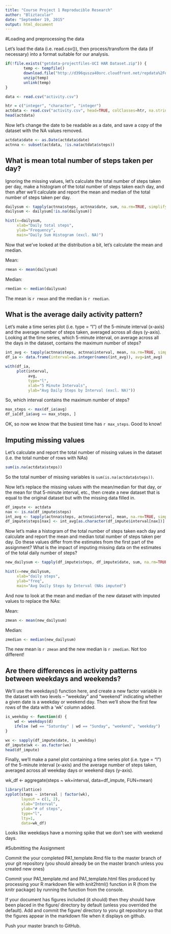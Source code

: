 ```yaml
---
title: "Course Project 1 Reproducible Research"
author: "Bliztacular"
date: "September 19, 2015"
output: html_document
---
```


#Loading and preprocessing the data

Let's load the data (i.e. read.csv()), then process/transform the data (if necessary) into a format suitable for our analysis.  

```r
if(!file.exists("getdata-projectfiles-UCI HAR Dataset.zip")) {
        temp <- tempfile()
        download.file("http://d396qusza40orc.cloudfront.net/repdata%2Fdata%2Factivity.zip",temp)
        unzip(temp)
        unlink(temp)
}

data <- read.csv("activity.csv")
```


```r
htr = c("integer", "character", "integer")
actdata <- read.csv("activity.csv", head=TRUE, colClasses=htr, na.strings="NA")
head(actdata)
```

Now let's change the date to be readable as a date, and save a copy of the dataset with the NA values removed.  

```r
actdata$date <- as.Date(actdata$date)
actnna <- subset(actdata, !is.na(actdata$steps))
```


## What is mean total number of steps taken per day?

Ignoring the missing values, let's calculate the total number of steps taken per day, make a histogram of the total number of steps taken each day, and then after we'll calculate and report the mean and median of the total number of steps taken per day.  

```r
dailysum <- tapply(actnna$steps, actnna$date, sum, na.rm=TRUE, simplify=T)
dailysum <- dailysum[!is.na(dailysum)]

hist(x=dailysum,
     xlab="Daily total steps",
     ylab="Frequency",
     main="Daily Sum Histogram (excl. NA)")
```

Now that we've looked at the distribution a bit, let's calculate the mean and median.  

Mean:
```r
rmean <- mean(dailysum)
```
Median:
```r
rmedian <- median(dailysum)
```

The mean is `r rmean` and the median is `r rmedian`. 

## What is the average daily activity pattern?

Let's make a time series plot (i.e. type = "l") of the 5-minute interval (x-axis) and the average number of steps taken, averaged across all days (y-axis). Looking at the time series, which 5-minute interval, on average across all the days in the dataset, contains the maximum number of steps?  

```r
int_avg <- tapply(actnna$steps, actnna$interval, mean, na.rm=TRUE, simplify=T)
df_ia <- data.frame(interval=as.integer(names(int_avg)), avg=int_avg)

with(df_ia,
     plot(interval,
          avg,
          type="l",
          xlab="5 Minute Intervals",
          ylab="Avg Daily Steps by Interval (excl. NA)"))
```

So, which interval contains the maximum number of steps?  
```r
max_steps <- max(df_ia$avg)
df_ia[df_ia$avg == max_steps, ]
```

OK, so now we know that the busiest time has `r max_steps`. Good to know!  


## Imputing missing values  

Let's calculate and report the total number of missing values in the dataset (i.e. the total number of rows with NAs)  
```r
sum(is.na(actdata$steps))
```

So the total number of missing variables is `sum(is.na(actdata$steps))`.  

Now let's replace the missing values with the mean/median for that day, or the mean for that 5-minute interval, etc., then create a new dataset that is equal to the original dataset but with the missing data filled in.  

```r
df_impute <- actdata
nax <- is.na(df_impute$steps)
int_avg <- tapply(actnna$steps, actnna$interval, mean, na.rm=TRUE, simplify=T)
df_impute$steps[nax] <- int_avg[as.character(df_impute$interval[nax])]
```

Now let's make a histogram of the total number of steps taken each day and calculate and report the mean and median total number of steps taken per day. Do these values differ from the estimates from the first part of the assignment? What is the impact of imputing missing data on the estimates of the total daily number of steps?  

```r
new_dailysum <- tapply(df_impute$steps, df_impute$date, sum, na.rm=TRUE, simplify=T)

hist(x=new_dailysum,
     xlab="daily steps",
     ylab="freq",
     main="Avg Daily Steps by Interval (NAs imputed")
```

And now to look at the mean and median of the new dataset with imputed values to replace the NAs:

Mean:  
```r
zmean <- mean(new_dailysum)
```

Median:  
```r
zmedian <- median(new_dailysum)
```

The new mean is `r zmean` and the new median is `r zmedian`. Not too different!

## Are there differences in activity patterns between weekdays and weekends?

We'll use the weekdays() function here, and create a new factor variable in the dataset with two levels – “weekday” and “weekend” indicating whether a given date is a weekday or weekend day.  Then we'll show the first few rows of the data with a 'wk' column added.

```r
is_weekday <- function(d) {
    wd <- weekdays(d)
    ifelse (wd == "Saturday" | wd == "Sunday", "weekend", "weekday")
}

wx <- sapply(df_impute$date, is_weekday)
df_impute$wk <- as.factor(wx)
head(df_impute)
```


Finally, we'll make a panel plot containing a time series plot (i.e. type = "l") of the 5-minute interval (x-axis) and the average number of steps taken, averaged across all weekday days or weekend days (y-axis). 

wk_df <- aggregate(steps ~ wk+interval, data=df_impute, FUN=mean)

```r
library(lattice)
xyplot(steps ~ interval | factor(wk),
       layout = c(1, 2),
       xlab="Interval",
       ylab="# of steps",
       type="l",
       lty=1,
       data=wk_df)
```

Looks like weekdays have a morning spike that we don't see with weekend days. 

#Submitting the Assignment  

Commit the your completed PA1_template.Rmd file to the master branch of your git repository (you should already be on the master branch unless you created new ones)  

Commit your PA1_template.md and PA1_template.html files produced by processing your R markdown file with knit2html() function in R (from the knitr package) by running the function from the console.  

If your document has figures included (it should) then they should have been placed in the figure/ directory by default (unless you overrided the default). Add and commit the figure/ directory to yoru git repository so that the figures appear in the markdown file when it displays on github.  

Push your master branch to GitHub.  


